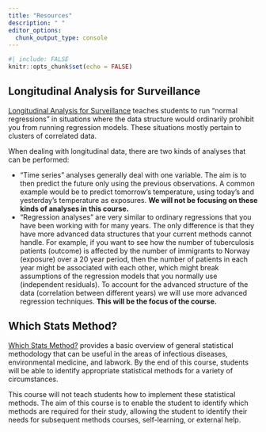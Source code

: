 ```yaml
---
title: "Resources"
description: " "
editor_options: 
  chunk_output_type: console
---
```


```r
#| include: FALSE
knitr::opts_chunk$set(echo = FALSE)
```

## Longitudinal Analysis for Surveillance

[Longitudinal Analysis for Surveillance](./longitudinal-analysis-for-surveillance/) teaches students to run "normal regressions" in situations where the data structure would ordinarily prohibit you from running regression models. These situations mostly pertain to clusters of correlated data.

When dealing with longitudinal data, there are two kinds of analyses that can be performed:

- "Time series" analyses generally deal with one variable. The aim is to then predict the future only using the previous observations. A common example would be to predict tomorrow’s temperature, using today’s and yesterday’s temperature as exposures. **We will not be focusing on these kinds of analyses in this course.**
- "Regression analyses" are very similar to ordinary regressions that you have been working with for many years. The only difference is that they have more advanced data structures that your current methods cannot handle. For example, if you want to see how the number of tuberculosis patients (outcome) is affected by the number of immigrants to Norway (exposure) over a 20 year period, then the number of patients in each year might be associated with each other, which might break assumptions of the regression models that you normally use (independent residuals). To account for the advanced structure of the data (correlation between different years) we will use more advanced regression techniques. **This will be the focus of the course.**

## Which Stats Method?

[Which Stats Method?](./which-stats-method/) provides a basic overview of general statistical methodology that can be useful in the areas of infectious diseases, environmental medicine, and labwork. By the end of this course, students will be able to identify appropriate statistical methods for a variety of circumstances.

This course will not teach students how to implement these statistical methods. The aim of this course is to enable the student to identify which methods are required for their study, allowing the student to identify their needs for subsequent methods courses, self-learning, or external help.
